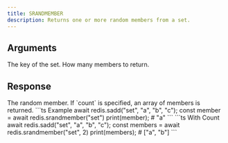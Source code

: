 ```yaml
---
title: SRANDMEMBER
description: Returns one or more random members from a set.
---
```


## Arguments

<ParamField body="key" type="string" required>
  The key of the set.
</ParamField>

<ParamField body="count" type="number" default={1}>
  How many members to return.
</ParamField>


## Response

<ResponseField type="TMember | TMember[]" required>
  The random member.
  If `count` is specified, an array of members is returned.
</ResponseField>

<RequestExample>
```ts Example 
await redis.sadd("set", "a", "b", "c"); 
const member = await redis.srandmember("set")
print(member); # "a"
```
```ts With Count 
await redis.sadd("set", "a", "b", "c"); 
const members = await redis.srandmember("set", 2)
print(members); # ["a", "b"]
```

</RequestExample>
